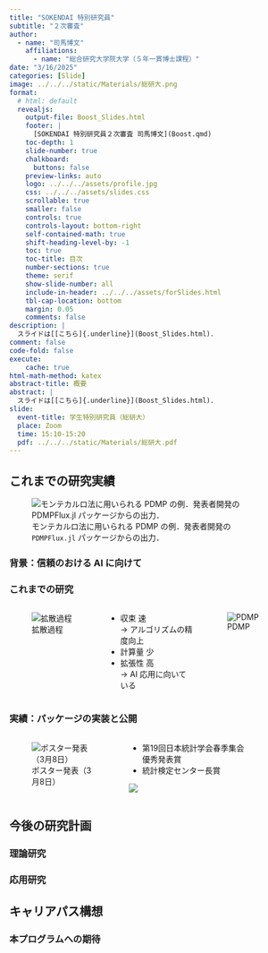 ```yaml
---
title: "SOKENDAI 特別研究員"
subtitle: "２次審査"
author:
  - name: "司馬博文"
    affiliations: 
      - name: "総合研究大学院大学（５年一貫博士課程）"
date: "3/16/2025"
categories: [Slide]
image: ../../../static/Materials/総研大.png
format:
  # html: default
  revealjs: 
    output-file: Boost_Slides.html
    footer: |
      [SOKENDAI 特別研究員２次審査 司馬博文](Boost.qmd)
    toc-depth: 1
    slide-number: true
    chalkboard: 
      buttons: false
    preview-links: auto
    logo: ../../../assets/profile.jpg
    css: ../../../assets/slides.css
    scrollable: true
    smaller: false
    controls: true
    controls-layout: bottom-right
    self-contained-math: true
    shift-heading-level-by: -1
    toc: true
    toc-title: 目次
    number-sections: true
    theme: serif
    show-slide-number: all
    include-in-header: ../../../assets/forSlides.html
    tbl-cap-location: bottom
    margin: 0.05
    comments: false
description: |
  スライドは[[こちら]{.underline}](Boost_Slides.html)．
comment: false
code-fold: false
execute:
    cache: true
html-math-method: katex
abstract-title: 概要
abstract: |
  スライドは[[こちら]{.underline}](Boost_Slides.html)．
slide:
  event-title: 学生特別研究員（総研大）
  place: Zoom
  time: 15:10-15:20
  pdf: ../../../static/Materials/総研大.pdf
---
```


## これまでの研究実績

![モンテカルロ法に用いられる [PDMP]{.color-unite} の例．発表者開発の `PDMPFlux.jl` パッケージからの出力．](../../2024/Slides/PDMPs/ZigZag_SlantedGauss2D_横長.gif)

### 背景：信頼のおける AI に向けて

### これまでの研究

:::: {.columns}
::: {.column width="33%"}
![[拡散過程]{.large-letter .color-blue}](../../2024/Slides/PDMPs/Langevin.gif)
:::
::: {.column width="33%"}
* [収束 [速]{.color-unite}]{.large-letter}<br>
  → アルゴリズムの精度向上
* [計算量 [少]{.color-unite}]{.large-letter}<br>
* [拡張性 [高]{.color-unite}]{.large-letter}<br>
  → AI 応用に向いている
:::
::: {.column width="33%"}
![[PDMP]{.large-letter .color-unite}](../../2024/Slides/PDMPs/ZigZag_SlantedGauss2D_longer.gif)
:::
::::

### 実績：パッケージの実装と公開

:::: {.columns}
::: {.column width="40%"}
![ポスター発表（3月8日）](../Posters/NewRegime/NewRegime.png)
:::
::: {.column width="60%"}
* 第19回日本統計学会春季集会<br>
  [優秀発表賞]{.color-unite}
* 統計検定センター長賞

![](Files/表彰状.jpeg)
:::
::::

## 今後の研究計画

### 理論研究

### 応用研究

## キャリアパス構想

### 本プログラムへの期待

